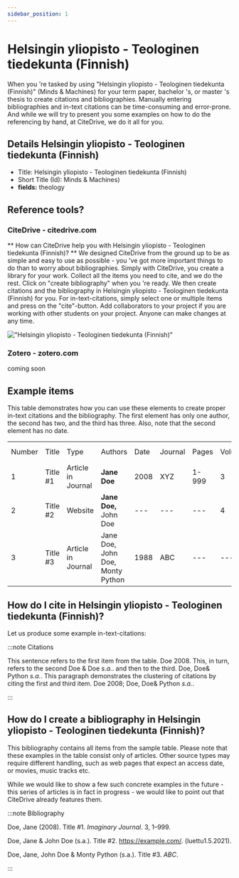 ```yaml
---
sidebar_position: 1
---
```


# Helsingin yliopisto - Teologinen tiedekunta (Finnish)

When you 're tasked by using "Helsingin yliopisto - Teologinen tiedekunta (Finnish)" (Minds & Machines) for your term paper, bachelor 's, or master 's thesis to create citations and bibliographies.
Manually entering bibliographies and in-text citations can be time-consuming and error-prone. And while we will try to present you some examples on how to do the referencing by hand, at CiteDrive, we do it all for you.

## Details  Helsingin yliopisto - Teologinen tiedekunta (Finnish)
* Title: Helsingin yliopisto - Teologinen tiedekunta (Finnish)
* Short Title (Id): Minds & Machines)
* **fields:** theology

## Reference tools?
### CiteDrive - citedrive.com
** How can CiteDrive help you with Helsingin yliopisto - Teologinen tiedekunta (Finnish)? **
We designed CiteDrive from the ground up to be as simple and easy to use as possible - you 've got more important things to do than to worry about bibliographies. Simply with CiteDrive, you create a library for your work. Collect all the items you need to cite, and we do the rest. Click on "create bibliography" when you 're ready. We then create citations and the bibliography in Helsingin yliopisto - Teologinen tiedekunta (Finnish) for you. For in-text-citations, simply select one or multiple items and press on the "cite"-button. Add collaborators to your project if you are working with other students on your project. Anyone can make changes at any time.


!["Helsingin yliopisto - Teologinen tiedekunta (Finnish)"](images/helsingin-yliopisto--teologinen-tiedekunta-finnish.svg "Choose Helsingin yliopisto - Teologinen tiedekunta (Finnish) in the CiteDrive App")

### Zotero - zotero.com

coming soon

## Example items

This table demonstrates how you can use these elements to create proper in-text citations and the bibliography. The first element has only one author, the second has two, and the third has three. Also, note that the second element has no date.


<table>
  <tr>
   <td>Number
   </td>
   <td>Title
   </td>
   <td>Type
   </td>
   <td>Authors
   </td>
   <td>Date
   </td>
   <td>Journal
   </td>
   <td>Pages
   </td>
   <td>Volume
   </td>
   <td>Issue
   </td>
   <td>Access Date
   </td>
  </tr>
  <tr>
   <td>1
   </td>
   <td>Title #1
   </td>
   <td>Article in Journal
   </td>
   <td><strong>Jane Doe</strong>
   </td>
   <td>2008
   </td>
   <td>XYZ
   </td>
   <td>1-999
   </td>
   <td>3
   </td>
   <td>2
   </td>
   <td>--
   </td>
  </tr>
  <tr>
   <td>
2
   </td>
   <td>Title #2
   </td>
   <td>Website
   </td>
   <td><strong>Jane Doe, </strong>John Doe
   </td>
   <td>---
   </td>
   <td>---
   </td>
   <td>---
   </td>
   <td>4
   </td>
   <td>---
   </td>
   <td>2020-05-01
   </td>
  </tr>
  <tr>
   <td>3
   </td>
   <td>Title #3
   </td>
   <td>Article in Journal
   </td>
   <td>Jane Doe, John Doe, Monty Python
   </td>
   <td>1988
   </td>
   <td>ABC
   </td>
   <td>---
   </td>
   <td>---
   </td>
   <td>16
   </td>
   <td>---
   </td>
  </tr>
</table>



## How do I cite in  Helsingin yliopisto - Teologinen tiedekunta (Finnish)?

Let us produce some example in-text-citations:

:::note Citations


This sentence refers to the first item from the table. Doe 2008. This, in turn, refers to the second Doe &amp; Doe <i>s.a.</i>.
and then to the third.  Doe, Doe&amp; Python <i>s.a.</i>.
This paragraph demonstrates the clustering of citations by citing the first and third item. Doe 2008; Doe, Doe&amp; Python <i>s.a.</i>.

:::

## How do I create a bibliography in Helsingin yliopisto - Teologinen tiedekunta (Finnish)?

This bibliography contains all items from the sample table. Please note that these examples in the table consist only of articles. Other source types may require different handling, such as web pages that expect an access date, or movies, music tracks etc.

While we would like to show a few such concrete examples in the future - this series of articles is in fact in progress - we would like to point out that CiteDrive already features them.

:::note Bibliography

Doe, Jane (2008). Title #1. <i>Imaginary Journal</i>.  3, 1–999.

Doe, Jane &amp; John  Doe (s.a.). Title #2.  https://example.com/. (luettu1.5.2021).

Doe, Jane, John Doe &amp; Monty Python (s.a.). Title #3. <i>ABC</i>.



:::


        